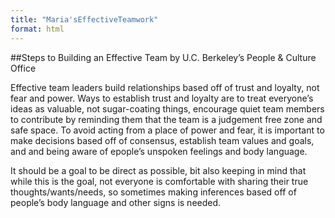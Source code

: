 ```yaml
---
title: "Maria'sEffectiveTeamwork"
format: html
---
```


##Steps to Building an Effective Team by U.C. Berkeley's People & Culture Office


Effective team leaders build relationships based off of trust and loyalty, not fear and power. Ways to establish trust and loyalty are to treat everyone's ideas as valuable, not sugar-coating things, encourage quiet team members to contribute by reminding them that the team is a judgement free zone and safe space. To avoid acting from a place of power and fear, it is  important to make decisions based off of consensus, establish team values and goals, and and being aware of epople's unspoken feelings and body language. 

It should be a goal to be direct as possible, bit also keeping in mind that while this is the goal, not everyone is comfortable with sharing their true thoughts/wants/needs, so sometimes making inferences based off of people's body language and other signs is needed.  
